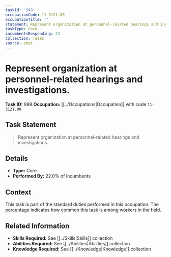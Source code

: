 ```yaml
---
taskId: '998'
occupationCode: 11-3121.00
occupationTitle: ''
statement: Represent organization at personnel-related hearings and investigations.
taskType: Core
incumbentsResponding: 22
collection: Tasks
source: onet
---
```

# Represent organization at personnel-related hearings and investigations.

**Task ID:** 998
**Occupation:** [[../Occupations|Occupation]] with code `11-3121.00`

## Task Statement

> Represent organization at personnel-related hearings and investigations.

## Details

- **Type:** Core
- **Performed By:** 22.0% of incumbents

## Context

This task is part of the standard duties performed in this occupation. The percentage indicates how common this task is among workers in the field.

## Related Information

- **Skills Required:** See [[../Skills|Skills]] collection
- **Abilities Required:** See [[../Abilities|Abilities]] collection
- **Knowledge Required:** See [[../Knowledge|Knowledge]] collection
